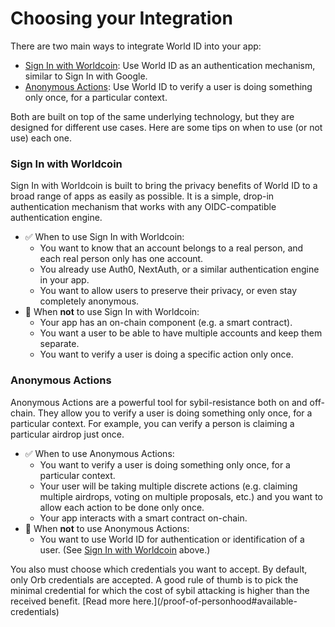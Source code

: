 # Choosing your Integration

There are two main ways to integrate World ID into your app:
- [Sign In with Worldcoin](/quick-start/sign-in): Use World ID as an authentication mechanism, similar to Sign In with Google.
- [Anonymous Actions](/quick-start/aa): Use World ID to verify a user is doing something only once, for a particular context.

Both are built on top of the same underlying technology, but they are designed for different use cases. Here are some tips on when to use (or not use) each one.

### Sign In with Worldcoin
Sign In with Worldcoin is built to bring the privacy benefits of World ID to a broad range of apps as easily as possible. It is a simple, drop-in authentication mechanism that works with any OIDC-compatible authentication engine.
- ✅ When to use Sign In with Worldcoin:
  - You want to know that an account belongs to a real person, and each real person only has one account.
  - You already use Auth0, NextAuth, or a similar authentication engine in your app.
  - You want to allow users to preserve their privacy, or even stay completely anonymous.
- 🚫 When **not** to use Sign In with Worldcoin:
  - Your app has an on-chain component (e.g. a smart contract).
  - You want a user to be able to have multiple accounts and keep them separate.
  - You want to verify a user is doing a specific action only once.

### Anonymous Actions
Anonymous Actions are a powerful tool for sybil-resistance both on and off-chain. They allow you to verify a user is doing something only once, for a particular context. For example, you can verify a person is claiming a particular airdrop just once.
- ✅ When to use Anonymous Actions:
  - You want to verify a user is doing something only once, for a particular context.
  - Your user will be taking multiple discrete actions (e.g. claiming multiple airdrops, voting on multiple proposals, etc.) and you want to allow each action to be done only once.
  - Your app interacts with a smart contract on-chain.
- 🚫 When **not** to use Anonymous Actions:
  - You want to use World ID for authentication or identification of a user. (See [Sign In with Worldcoin](#sign-in-with-worldcoin) above.)

<Note>
You also must choose which credentials you want to accept. By default, only Orb credentials are accepted. A good rule of thumb is to pick the minimal credential for which the cost of sybil attacking is higher than the received benefit. [Read more here.](/proof-of-personhood#available-credentials)
</Note>